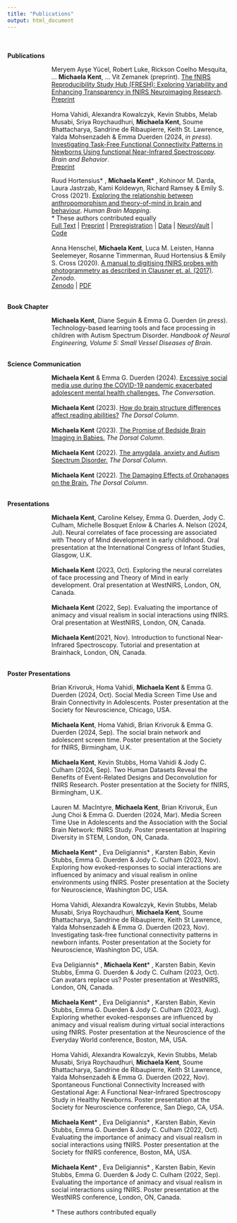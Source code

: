 ```yaml
---
title: "Publications"
output: html_document
---
```


<style>
.text.extra-padding {
    padding-left: 100px; 
    max-width:100%;
  }
</style>
<br>
<br>
**Publications** 
<br>
<div class="text extra-padding"> 
Meryem Ayşe Yücel, Robert Luke, Rickson Coelho Mesquita, … **Michaela Kent**, … Vit Zemanek (preprint). [The fNIRS Reproducibility Study Hub (FRESH): Exploring Variability and Enhancing Transparency in fNIRS Neuroimaging Research](https://osf.io/preprints/metaarxiv/pc6x8).
<br>
[Preprint](https://osf.io/preprints/metaarxiv/pc6x8)
<br>
<br>
Homa Vahidi, Alexandra Kowalczyk, Kevin Stubbs, Melab Musabi, Sriya Roychaudhuri, **Michaela Kent**, Soume Bhattacharya, Sandrine de Ribaupierre, Keith St. Lawrence, Yalda Mohsenzadeh & Emma Duerden (2024, *in press*). [Investigating Task-Free Functional Connectivity Patterns in Newborns Using functional Near-Infrared Spectroscopy](https://www.biorxiv.org/content/10.1101/2023.09.05.555980v1). *Brain and Behavior*.
<br>
[Preprint](https://www.biorxiv.org/content/10.1101/2023.09.05.555980v1) 
</div>
<div class="text extra-padding"> 
Ruud Hortensius* , **Michaela Kent*** , Kohinoor M. Darda, Laura Jastrzab, Kami Koldewyn, Richard Ramsey & Emily S. Cross (2021). [Exploring the relationship between anthropomorphism and theory-of-mind in brain and behaviour](https://onlinelibrary.wiley.com/doi/epdf/10.1002/hbm.25542). *Human Brain Mapping*.
<br>
* These authors contributed equally
<br>
[Full Text](https://onlinelibrary.wiley.com/doi/full/10.1002/hbm.25542) | [Preprint](https://psyarxiv.com/3uj4g/) | [Preregistration](https://osf.io/tuq4a) | [Data](https://osf.io/rg5kn/) | [NeuroVault](https://neurovault.org/collections/6615/) | [Code](https://gitlab.com/hortensius/anthrom)
<br>
<br>
Anna Henschel, **Michaela Kent**, Luca M. Leisten, Hanna Seelemeyer, Rosanne Timmerman, Ruud Hortensius & Emily S. Cross (2020). [A manual to digitising fNIRS probes with photogrammetry as described in Clausner et. al. (2017)](https://zenodo.org/record/4146985). *Zenodo*.
<br>
[Zenodo](https://zenodo.org/record/4146985) | [PDF](https://www.soba-lab.com/_files/ugd/3e5863_cf150f119e2640d1a0c6963ea7fc20f4.pdf) 
<br>
<br>
</div>
**Book Chapter** 
<br>
<div class="text extra-padding"> 
**Michaela Kent**, Diane Seguin & Emma G. Duerden (*in press*). Technology-based learning tools and face processing in children with Autism Spectrum Disorder. *Handbook of Neural Engineering, Volume 5: Small Vessel Diseases of Brain*.
<br>
<br>
</div>
**Science Communication** 
<br>
<div class="text extra-padding"> 
**Michaela Kent** & Emma G. Duerden (2024). [Excessive social media use during the COVID-19 pandemic exacerbated adolescent mental health challenges.](https://theconversation.com/excessive-social-media-use-during-the-covid-19-pandemic-exacerbated-adolescent-mental-health-challenges-217986) *The Conversation*.
<br>
<br>
**Michaela Kent** (2023). [How do brain structure differences affect reading abilities?](https://songsuwo.ca/thedorsalcolumn/vol-4-iss-4-michaela-kent) *The Dorsal Column*.
<br>
<br>
**Michaela Kent** (2023). [The Promise of Bedside Brain Imaging in Babies.](https://songsuwo.ca/thedorsalcolumn/vol4-iss2-michaela-kent) *The Dorsal Column*.
<br>
<br>
**Michaela Kent** (2022). [The amygdala, anxiety and Autism Spectrum Disorder.](https://songsuwo.ca/thedorsalcolumn/vol3-iss4-michaela-kent) *The Dorsal Column*.
<br>
<br>
**Michaela Kent** (2022). [The Damaging Effects of Orphanages on the Brain.](https://songsuwo.ca/thedorsalcolumn/vol3-iss2-michaela-kent) *The Dorsal Column*.
<br>
<br>
</div>
**Presentations** 
<div class="text extra-padding"> 
**Michaela Kent**, Caroline Kelsey, Emma G. Duerden, Jody C. Culham, Michelle Bosquet Enlow & Charles A. Nelson (2024, Jul). Neural correlates of face processing are associated with Theory of Mind development in early childhood. Oral presentation at the International Congress of Infant Studies, Glasgow, U.K.
<br>
<br>
**Michaela Kent** (2023, Oct). Exploring the neural correlates of face processing and Theory of Mind in early development. Oral presentation at WestNIRS, London, ON, Canada.
<br>
<br>
**Michaela Kent** (2022, Sep). Evaluating the importance of animacy and visual realism in social interactions using fNIRS. Oral presentation at WestNIRS, London, ON, Canada.
<br>
<br>
**Michaela Kent**(2021, Nov). Introduction to functional Near-Infrared Spectroscopy. Tutorial and presentation at Brainhack, London, ON, Canada.
<br>
<br>
</div>
**Poster Presentations** 
<div class="text extra-padding"> 
Brian Krivoruk, Homa Vahidi, **Michaela Kent** & Emma G. Duerden (2024, Oct). Social Media Screen Time Use and Brain Connectivity in Adolescents. Poster presentation at the Society for Neuroscience, Chicago, USA.
<br>
<br>
**Michaela Kent**, Homa Vahidi, Brian Krivoruk & Emma G. Duerden (2024, Sep). The social brain network and adolescent screen time. Poster presentation at the Society for fNIRS, Birmingham, U.K.
<br>
<br>
**Michaela Kent**, Kevin Stubbs, Homa Vahidi & Jody C. Culham (2024, Sep). Two Human Datasets Reveal the Benefits of Event-Related Designs and Deconvolution for fNIRS Research. Poster presentation at the Society for fNIRS, Birmingham, U.K.
<br>
<br>
Lauren M. MacIntyre, **Michaela Kent**, Brian Krivoruk, Eun Jung Choi & Emma G. Duerden (2024, Mar). Media Screen Time Use in Adolescents and the Association with the Social Brain Network: fNIRS Study. Poster presentation at Inspiring Diversity in STEM, London, ON, Canada.
<br>
<br>
**Michaela Kent*** , Eva Deligiannis* , Karsten Babin, Kevin Stubbs, Emma G. Duerden & Jody C. Culham (2023, Nov). Exploring how evoked-responses to social interactions are influenced by animacy and visual realism in online environments using fNIRS. Poster presentation at the Society for Neuroscience, Washington DC, USA.
<br>
<br>
Homa Vahidi, Alexandra Kowalczyk, Kevin Stubbs, Melab Musabi, Sriya Roychaudhuri, **Michaela Kent**, Soume Bhattacharya, Sandrine de Ribaupierre, Keith St Lawrence, Yalda Mohsenzadeh & Emma G. Duerden (2023, Nov). Investigating task-free functional connectivity patterns in newborn infants. Poster presentation at the Society for Neuroscience, Washington DC, USA.  
<br>
Eva Deligiannis* , **Michaela Kent*** , Karsten Babin, Kevin Stubbs, Emma G. Duerden & Jody C. Culham (2023, Oct). Can avatars replace us? Poster presentation at WestNIRS, London, ON, Canada.
<br>
<br>
**Michaela Kent*** , Eva Deligiannis* , Karsten Babin, Kevin Stubbs, Emma G. Duerden & Jody C. Culham (2023, Aug). Exploring whether evoked-responses are influenced by animacy and visual realism during virtual social interactions using fNIRS. Poster presentation at the Neuroscience of the Everyday World conference, Boston, MA, USA.
<br>
<br>
Homa Vahidi, Alexandra Kowalczyk, Kevin Stubbs, Melab Musabi, Sriya Roychaudhuri, **Michaela Kent**, Soume Bhattacharya, Sandrine de Ribaupierre, Keith St Lawrence, Yalda Mohsenzadeh & Emma G. Duerden (2022, Nov). Spontaneous Functional Connectivity Increased with Gestational Age: A Functional Near-Infrared Spectroscopy Study in Healthy Newborns. Poster presentation at the Society for Neuroscience conference, San Diego, CA, USA.  
<br>
**Michaela Kent*** , Eva Deligiannis* , Karsten Babin, Kevin Stubbs, Emma G. Duerden & Jody C. Culham (2022, Oct). Evaluating the importance of animacy and visual realism in social interactions using fNIRS. Poster presentation at the Society for fNIRS conference, Boston, MA, USA.
<br>
<br>
**Michaela Kent*** , Eva Deligiannis* , Karsten Babin, Kevin Stubbs, Emma G. Duerden & Jody C. Culham (2022, Sep). Evaluating the importance of animacy and visual realism in social interactions using fNIRS. Poster presentation at the WestNIRS conference, London, ON, Canada.
<br>
<br>
* These authors contributed equally
</div>
